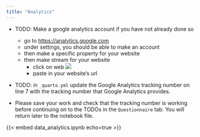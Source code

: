 ```yaml
---
title: "Analytics"
---
```


- TODO: Make a google analytics account if you have not already done so
  - go to [https://analytics.google.com](https://analytics.google.com)
  - under settings, you should be able to make an account
  - then make a specific property for your website
  - then make stream for your website
    - click on web ![](/images/google-analytics.png)
    - paste in your website's url 

- TODO: in `_quarto.yml` update the Google Analytics tracking number on line 7 with the
  tracking number that Google Analytics provides.

- Please save your work and check that the tracking number is working before continuing
  on to the TODOs in the `Questionnaire` tab. You will return later to the notebook file.

<!-- CMPSC 105 - Please do not edit below this line -->

{{< embed data_analytics.ipynb  echo=true >}}
